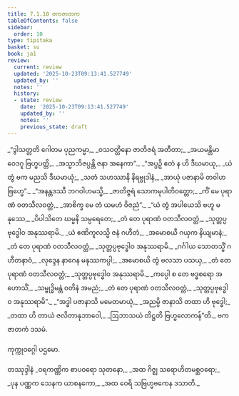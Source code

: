 ```yaml
---
title: 7.1.10 ဗကဇာတက
tableOfContents: false
sidebar:
  order: 10
type: tipitaka
basket: su
book: ja1
review:
  current: review
  updated: '2025-10-23T09:13:41.527749'
  updated_by: ''
  notes: ''
  history:
  - state: review
    date: '2025-10-23T09:13:41.527749'
    updated_by: ''
    notes: ''
    previous_state: draft
---
```



<ReviewStatus review={frontmatter.review} showDetails={true} />

<HypothesisAnnotation frontmatter={frontmatter} />

<DynamicBreadcrumb />

<Division number="68" book="ja1" e="ch" v="22" p="163">

<Paragraph number="1561" type="verses" book="ja1">
_“ဒွါသတ္တတိ ဂေါတမ ပုညကမ္မာ,_  
_ဝသဝတ္တိနော ဇာတိဇရံ အတီတာ;_  
_အယမန္တိမာ ဝေဒဂူ ဗြဟ္မပတ္တိ,_  
_အသ္မာဘိဇပ္ပန္တိ ဇနာ အနေကာ”._  

</Paragraph>

</Division>
<Division number="69" book="ja1" e="ch" v="22" p="163">

<Paragraph number="1562" type="verses" book="ja1">
_“အပ္ပဉှိ ဧတံ န ဟိ ဒီဃမာယု,_  
_ယံ တွံ ဗက မညသိ ဒီဃမာယုံ;_  
_သတံ သဟဿာနိ နိရဗ္ဗုဒါနံ,_  
_အာယုံ ပဇာနာမိ တဝါဟ ဗြဟ္မေ”._  

</Paragraph>

</Division>
<Division number="70" book="ja1" e="ch" v="22" p="163">

<Paragraph number="1563" type="verses" book="ja1">
_“အနန္တဒဿီ ဘဂဝါဟမသ္မိ,_  
_ဇာတိဇ္ဇရံ သောကမုပါတိဝတ္တော;_  
_ကိံ မေ ပုရာဏံ ဝတသီလဝတ္တံ,_  
_အာစိက္ခ မေ တံ ယမဟံ ဝိဇညံ”._  

</Paragraph>

</Division>
<Division number="71" book="ja1" e="ch" v="22" p="163">

<Paragraph number="1564" type="verses" book="ja1">
_“ယံ တွံ အပါယေသိ ဗဟူ မနုဿေ,_  
_ပိပါသိတေ ဃမ္မနိ သမ္ပရေတေ;_  
_တံ တေ ပုရာဏံ ဝတသီလဝတ္တံ,_  
_သုတ္တပ္ပဗုဒ္ဓေါဝ အနုဿရာမိ._  

</Paragraph>

</Division>
<Division number="72" book="ja1" e="ch" v="22" p="164">

<Paragraph number="1565" type="verses" book="ja1">
_ယံ ဧဏိကူလသ္မိ ဇနံ ဂဟီတံ,_  
_အမောစယီ ဂယှက နိယျမာနံ;_  
_တံ တေ ပုရာဏံ ဝတသီလဝတ္တံ,_  
_သုတ္တပ္ပဗုဒ္ဓေါဝ အနုဿရာမိ._  

</Paragraph>

</Division>
<Division number="73" book="ja1" e="ch" v="22" p="164">

<Paragraph number="1566" type="verses" book="ja1">
_ဂင်္ဂါယ သောတသ္မိံ ဂဟီတနာဝံ,_  
_လုဒ္ဒေန နာဂေန မနုဿကပ္ပါ;_  
_အမောစယိ တွံ ဗလသာ ပသယှ,_  
_တံ တေ ပုရာဏံ ဝတသီလဝတ္တံ;_  
_သုတ္တပ္ပဗုဒ္ဓေါဝ အနုဿရာမိ._  

</Paragraph>

</Division>
<Division number="74" book="ja1" e="ch" v="22" p="164">

<Paragraph number="1567" type="verses" book="ja1">
_ကပ္ပေါ စ တေ ဗဒ္ဓစရော အဟောသိံ,_  
_သမ္ဗုဒ္ဓိမန္တံ ဝတိနံ အမညံ;_  
_တံ တေ ပုရာဏံ ဝတသီလဝတ္တံ,_  
_သုတ္တပ္ပဗုဒ္ဓေါဝ အနုဿရာမိ”._  

</Paragraph>

</Division>
<Division number="75" book="ja1" e="ch" v="22" p="164">

<Paragraph number="1568" type="verses" book="ja1">
_“အဒ္ဓါ ပဇာနာသိ မမေတမာယုံ,_  
_အညမ္ပိ ဇာနာသိ တထာ ဟိ ဗုဒ္ဓေါ;_  
_တထာ ဟိ တာယံ ဇလိတာနုဘာဝေါ,_  
_ဩဘာသယံ တိဋ္ဌတိ ဗြဟ္မလောကန်”တိ._  


</Paragraph>
</Division>

<Paragraph number="1569" type="center" book="ja1">
ဗကဇာတကံ ဒသမံ.

  
ကုက္ကုဝဂ္ဂေါ ပဌမော.



</Paragraph>

<Paragraph number="1570" type="center" book="ja1">
တဿုဒ္ဒါနံ


</Paragraph>

<Paragraph number="1571" type="verses" book="ja1">
_ဝရကဏ္ဏိက စာပဝရော သုတနော,_  
_အထ ဂိဇ္ဈ သရောဟိတမစ္ဆဝရော;_  
_ပုန ပဏ္ဏက သေနက ယာစနကော,_  
_အထ ဝေရိ သဗြဟ္မဗကေန ဒသာတိ._
</Paragraph>